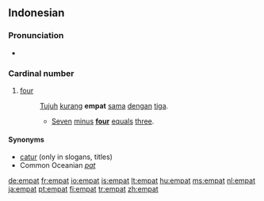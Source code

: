 ==Indonesian==

===Pronunciation===
* {{audio|Id-empat.ogg|audio}}

===Cardinal number===
{{infl|id|numeral}}

# {{cardinal|lang=id}} [[four]]
#: [[tujuh|Tujuh]] [[kurang]] '''empat''' [[sama]] [[dengan]] [[tiga]].
#:* [[seven|Seven]] [[minus]] '''[[four]]''' [[equal]]s [[three]].

====Synonyms====
* [[catur]] (only in slogans, titles)
* Common Oceanian ''[[pat]]''

[[de:empat]]
[[fr:empat]]
[[io:empat]]
[[is:empat]]
[[lt:empat]]
[[hu:empat]]
[[ms:empat]]
[[nl:empat]]
[[ja:empat]]
[[pt:empat]]
[[fi:empat]]
[[tr:empat]]
[[zh:empat]]